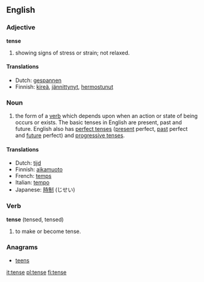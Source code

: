 ==English==

===Adjective===
'''tense'''

#showing signs of stress or strain; not relaxed.

====Translations====
*Dutch: [[gespannen]]
*Finnish: [[kireä]], [[jännittynyt]], [[hermostunut]]

===Noun===
{{en-noun-reg}}

# {{grammar}} the form of a [[verb]] which depends upon when an action or state of being occurs or exists. The basic tenses in English are present, past and future.  English also has [[perfect tense]]s ([[present tense|present]] perfect, [[past tense|past]] perfect and [[future tense|future]] perfect) and [[progressive tense]]s.

====Translations====
*Dutch: [[tijd]] {{m}}
*Finnish: [[aikamuoto]]
*French: [[temps]] {{m}}
*Italian: [[tempo]] {{m}}
*Japanese: [[時制]] (じせい)

===Verb===
'''tense''' (tensed, tensed)

#to make or become tense.

===Anagrams===
*[[teens]]

[[it:tense]]
[[pl:tense]]
[[fi:tense]]